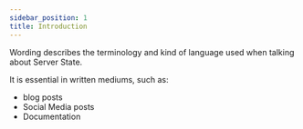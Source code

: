 ```yaml
---
sidebar_position: 1
title: Introduction
---
```


Wording describes the terminology and kind of language used when talking about Server State.

It is essential in written mediums, such as:

- blog posts
- Social Media posts
- Documentation
